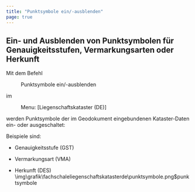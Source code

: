 ```yaml
---
title: "Punktsymbole ein/-ausblenden"
page: true
---
```

## Ein- und Ausblenden von Punktsymbolen f&#252;r Genauigkeitsstufen, Vermarkungsarten oder Herkunft

Mit dem Befehl  <Menu>Punktsymbole ein/-ausblenden</Menu>  im  <Menu> Menu: [Liegenschaftskataster (DE)] </Menu>  werden Punktsymbole der im Geodokument eingebundenen Kataster-Daten ein- oder ausgeschaltet:

Beispiele sind:

- Genauigkeitsstufe (GST)

- Vermarkungsart (VMA)

- Herkunft (DES)<Image>\img\grafik\fachschaleliegenschaftskatasterde\punktsymbole.png$punktsymbole</Image>